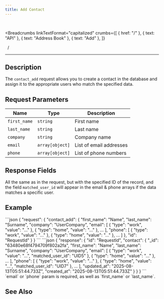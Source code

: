 ```yaml
---
title: Add Contact
---
```


<br />



<Breadcrumbs
  linkTextFormat="capitalized"
  crumbs={[
    { href: "/" },
    { text: "API" },
    { text: "Address Book" },
    { text: "Add" },
  ]}
>
  <Icon slot="index" name="seti:powershell" />
  <span slot="separator">&nbsp;&nbsp;/&nbsp;</span>
</Breadcrumbs>

---


## Description

> <Badge text="wss" variant="tip" size="large" />
> <Badge text="contact_add" size="large" />

The `contact_add` request allows you to create a contact in the database and assign it to the appropriate users who match the specified data.

## Request Parameters

| Name         | Type            | Description             |
| ------------ | --------------- | ----------------------- |
| `first_name` | `string`        | First name              |
| `last_name`  | `string`        | Last name               |
| `company`    | `string`        | Company name            |
| `email`      | `array[object]` | List of email addresses |
| `phone`      | `array[object]` | List of phone numbers   |

## Response Fields

All the same as in the request, but with the specified ID of the record, and the field `matched_user_id` will appear in the email & phone arrays if the data matches a specific user.

## Example

<Tabs>
  <TabItem label="Request">
```json
{
  "request": {
    "contact_add": {
      "first_name": "Name",
      "last_name": "Surname",
      "company": "UserCompany",
      "email": [
        { "type": "work", "value": "..." },
        { "type": "home", "value": "..." },
        ...
        ],
      "phone": [
        { "type": "work", "value": "..." },
        { "type": "home", "value": "..." },
        ...
        ]
    },
    "id": "RequestId"
   }
}
```
  </TabItem>  
</Tabs>

<Tabs>
  <TabItem label="Response">
```json
{
  "response": {
    "id": "RequestId",
    "contact": {
      "_id": "63480e68f4794709f802a2fa",
      "first_name": "Name",
      "last_name": "Surname",
      "company": "UserCompany",
      "email": [
        { "type": "work", "value": "...", "matched_user_id": "UID5" },
        { "type": "home", "value": "..." },
        ...
      ],
      "phone": [
        { "type": "work", "value": "..." },
        { "type": "home", "value": "...", "matched_user_id": "UID7" },
        ...
      ],
      "updated_at": "2025-08-13T05:51:44.733Z",
      "created_at": "2025-08-13T05:51:44.733Z"
    }
  }
}
```
  </TabItem>  
</Tabs>

<Aside type="caution">
  `email` or `phone` param is required, as well as `first_name` or `last_name`.
</Aside>

## See Also

<LinkCard
  title="SAMA chat server API: Address book"
  href="https://medium.com/sama-communications/sama-chat-server-api-address-book-f297ce25faa1"
  description="Each of us has at least once faced a situation where we wanted to write to an friend from our contact list, but couldn’t find them on the platform. That is why..."
/>

<script
  src="https://giscus.app/client.js"
  data-repo="Oleksandr1414/cathedra-slytherin"
  data-repo-id="R_kgDOI8uafg"
  data-category="[ВВЕДІТЬ CATEGORY NAME]"
  data-category-id="[ВВЕДІТЬ CATEGORY ID]"
  data-mapping="pathname"
  data-strict="0"
  data-reactions-enabled="1"
  data-emit-metadata="0"
  data-input-position="bottom"
  data-theme="preferred_color_scheme"
  data-lang="uk"
  crossorigin="anonymous"
  async
></script>
